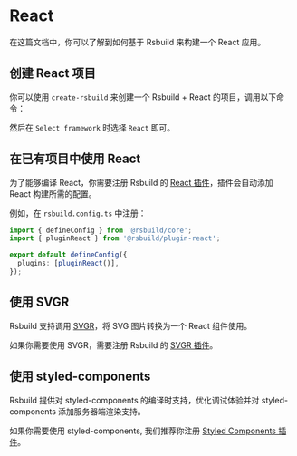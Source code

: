 # React

在这篇文档中，你可以了解到如何基于 Rsbuild 来构建一个 React 应用。

## 创建 React 项目

你可以使用 `create-rsbuild` 来创建一个 Rsbuild + React 的项目，调用以下命令：


<PackageManagerTabs command="create rsbuild@latest" />

然后在 `Select framework` 时选择 `React` 即可。

## 在已有项目中使用 React

为了能够编译 React，你需要注册 Rsbuild 的 [React 插件](/plugins/list/plugin-react)，插件会自动添加 React 构建所需的配置。

例如，在 `rsbuild.config.ts` 中注册：

```ts title="rsbuild.config.ts"
import { defineConfig } from '@rsbuild/core';
import { pluginReact } from '@rsbuild/plugin-react';

export default defineConfig({
  plugins: [pluginReact()],
});
```

## 使用 SVGR

Rsbuild 支持调用 [SVGR](https://react-svgr.com/)，将 SVG 图片转换为一个 React 组件使用。

如果你需要使用 SVGR，需要注册 Rsbuild 的 [SVGR 插件](/plugins/list/plugin-svgr)。

## 使用 styled-components

Rsbuild 提供对 styled-components 的编译时支持，优化调试体验并对 styled-components 添加服务器端渲染支持。

如果你需要使用 styled-components, 我们推荐你注册 [Styled Components 插件](/plugins/list/plugin-styled-components)。


<DeployApp />
